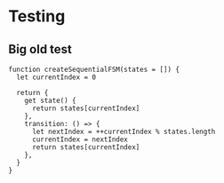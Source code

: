 
# Testing

## Big old test

<TestComponent />

```javascript{numberLines: true}
function createSequentialFSM(states = []) {
  let currentIndex = 0

  return {
    get state() {
      return states[currentIndex]
    },
    transition: () => {
      let nextIndex = ++currentIndex % states.length
      currentIndex = nextIndex
      return states[currentIndex]
    },
  }
}
```
